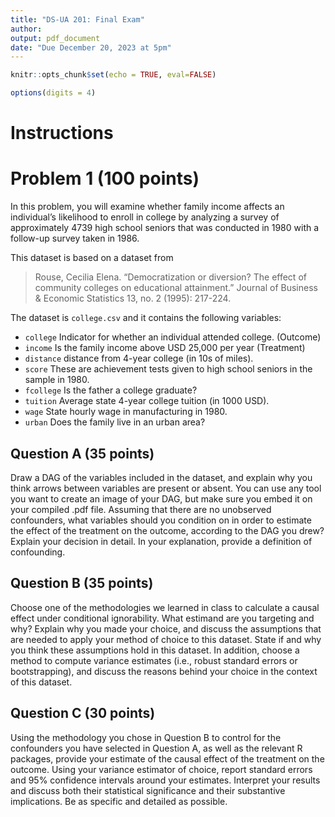 ```yaml
---
title: "DS-UA 201: Final Exam"
author:
output: pdf_document
date: "Due December 20, 2023 at 5pm"
---
```


```r
knitr::opts_chunk$set(echo = TRUE, eval=FALSE)

options(digits = 4)
```

# Instructions
\begin{quote}\itshape

You should submit your write-up (as a knitted .pdf along with the accompanying .rmd file) to the course website before 5pm EST on Wednesday, Dec 20th Please upload your solutions as a .pdf file saved as \texttt{Yourlastname\_Yourfirstname\_final.pdf}.In addition, an electronic copy of your .Rmd file (saved as \texttt{Yourlastname\_Yourfirstname\_final.Rmd}) should accompany
this submission.

Late finals will not be accepted, \textbf{so start early and plan to finish early}.

Remember that exams often take longer to finish than you might expect.

This exam has \textbf{3} parts and is worth a total of \textbf{100 points}. Show your work in order to receive partial credit.

Also, we will penalize uncompiled .rmd files and missing pdf or rmd files by 5 points.

In general, you will receive points (partial credit is possible) when you demonstrate knowledge about the questions we have asked, you will not receive points when you demonstrate knowledge about questions we have not asked, and you will lose points when you make inaccurate statements (whether or not they relate to the question asked). Be careful, however, that you provide an answer to all parts of each question.

You may use your notes, books, and internet resources to answer the questions below. However, you are to work on the exam by yourself. You are prohibited from corresponding with any human being
regarding the exam (unless following the procedures below).

The TAs and I will answer clarifying questions during the exam. We will not answer statistical or computational questions until after the exam is over. If you have a question, send email to all of us. If your question is a clarifying one, we will reply. Do not attempt to ask questions related to the exam on the discussion board.

\end{quote}

\pagebreak



# Problem 1 (100 points)

In this problem, you will examine whether family income affects an individual's likelihood to enroll in college by analyzing a survey of approximately $4739$ high school seniors that was conducted in 1980 with a follow-up survey taken in 1986.

This dataset is based on a dataset from

> Rouse, Cecilia Elena. "Democratization or diversion? The effect of community colleges on educational attainment." Journal of Business & Economic Statistics 13, no. 2 (1995): 217-224.

The dataset is `college.csv` and it contains the following variables:

- `college` Indicator for whether an individual attended college. (Outcome)
- `income`  Is the family income above USD 25,000 per year (Treatment)
- `distance` distance from 4-year college (in 10s of miles).
- `score` These are achievement tests given to high school seniors in the sample in 1980.
- `fcollege` Is the father a college graduate?
- `tuition` Average state 4-year college tuition (in 1000 USD).
- `wage` State hourly wage in manufacturing in 1980.
- `urban` Does the family live in an urban area?


## Question A (35 points)

Draw a DAG of the variables included in the dataset, and explain why you think arrows between variables are present or absent. You can use any tool you want to create an image of your DAG, but make sure you embed it on your compiled .pdf file. Assuming that there are no unobserved confounders, what variables should you condition on in order to estimate the effect of the treatment on the outcome, according to the DAG you drew? Explain your decision in detail. In your explanation, provide a definition of confounding.

## Question B (35 points)

Choose one of the methodologies we learned in class to calculate a causal effect under conditional ignorability. What estimand are you targeting and why? Explain why you made your choice, and discuss the assumptions that are needed to apply your method of choice to this dataset. State if and why you think these assumptions hold in this dataset. In addition, choose a method to compute variance estimates (i.e., robust standard errors or bootstrapping), and discuss the reasons behind your choice in the context of this dataset.

## Question C (30 points)
 
Using the methodology you chose in Question B to control for the confounders you have selected in Question A, as well as the relevant R packages, provide your estimate of the causal effect of the treatment on the outcome. Using your variance estimator of choice, report standard errors and 95\% confidence intervals around your estimates. Interpret your results and discuss both their statistical significance and their substantive implications. Be as specific and detailed as possible.











